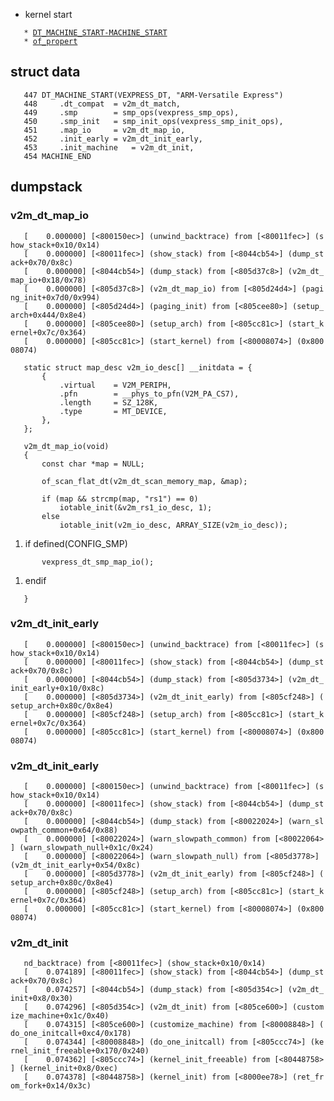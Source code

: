 * kernel start
	* [[DT_MACHINE_START-MACHINE_START]]
	* [[of_propert]]
== struct data ==
    447 DT_MACHINE_START(VEXPRESS_DT, "ARM-Versatile Express")
    448     .dt_compat  = v2m_dt_match, 
    449     .smp        = smp_ops(vexpress_smp_ops),
    450     .smp_init   = smp_init_ops(vexpress_smp_init_ops),
    451     .map_io     = v2m_dt_map_io, 
    452     .init_early = v2m_dt_init_early,
    453     .init_machine   = v2m_dt_init, 
    454 MACHINE_END      
== dumpstack ==
=== v2m_dt_map_io ===
    [    0.000000] [<800150ec>] (unwind_backtrace) from [<80011fec>] (show_stack+0x10/0x14)
    [    0.000000] [<80011fec>] (show_stack) from [<8044cb54>] (dump_stack+0x70/0x8c)
    [    0.000000] [<8044cb54>] (dump_stack) from [<805d37c8>] (v2m_dt_map_io+0x18/0x78)
    [    0.000000] [<805d37c8>] (v2m_dt_map_io) from [<805d24d4>] (paging_init+0x7d0/0x994)
    [    0.000000] [<805d24d4>] (paging_init) from [<805cee80>] (setup_arch+0x444/0x8e4)
    [    0.000000] [<805cee80>] (setup_arch) from [<805cc81c>] (start_kernel+0x7c/0x364)
    [    0.000000] [<805cc81c>] (start_kernel) from [<80008074>] (0x80008074)

    static struct map_desc v2m_io_desc[] __initdata = {
        {
            .virtual    = V2M_PERIPH,
            .pfn        = __phys_to_pfn(V2M_PA_CS7),
            .length     = SZ_128K,
            .type       = MT_DEVICE,
        },
    };
    
    v2m_dt_map_io(void)
    {
        const char *map = NULL;

        of_scan_flat_dt(v2m_dt_scan_memory_map, &map);

        if (map && strcmp(map, "rs1") == 0)
            iotable_init(&v2m_rs1_io_desc, 1);
        else
            iotable_init(v2m_io_desc, ARRAY_SIZE(v2m_io_desc));

#if defined(CONFIG_SMP)
        vexpress_dt_smp_map_io();
#endif
    }

=== v2m_dt_init_early ===
    [    0.000000] [<800150ec>] (unwind_backtrace) from [<80011fec>] (show_stack+0x10/0x14)
    [    0.000000] [<80011fec>] (show_stack) from [<8044cb54>] (dump_stack+0x70/0x8c)
    [    0.000000] [<8044cb54>] (dump_stack) from [<805d3734>] (v2m_dt_init_early+0x10/0x8c)
    [    0.000000] [<805d3734>] (v2m_dt_init_early) from [<805cf248>] (setup_arch+0x80c/0x8e4)
    [    0.000000] [<805cf248>] (setup_arch) from [<805cc81c>] (start_kernel+0x7c/0x364)
    [    0.000000] [<805cc81c>] (start_kernel) from [<80008074>] (0x80008074)

===v2m_dt_init_early===
    [    0.000000] [<800150ec>] (unwind_backtrace) from [<80011fec>] (show_stack+0x10/0x14)
    [    0.000000] [<80011fec>] (show_stack) from [<8044cb54>] (dump_stack+0x70/0x8c)
    [    0.000000] [<8044cb54>] (dump_stack) from [<80022024>] (warn_slowpath_common+0x64/0x88)
    [    0.000000] [<80022024>] (warn_slowpath_common) from [<80022064>] (warn_slowpath_null+0x1c/0x24)
    [    0.000000] [<80022064>] (warn_slowpath_null) from [<805d3778>] (v2m_dt_init_early+0x54/0x8c)
    [    0.000000] [<805d3778>] (v2m_dt_init_early) from [<805cf248>] (setup_arch+0x80c/0x8e4)
    [    0.000000] [<805cf248>] (setup_arch) from [<805cc81c>] (start_kernel+0x7c/0x364)
    [    0.000000] [<805cc81c>] (start_kernel) from [<80008074>] (0x80008074)

=== v2m_dt_init ===
    nd_backtrace) from [<80011fec>] (show_stack+0x10/0x14)
    [    0.074189] [<80011fec>] (show_stack) from [<8044cb54>] (dump_stack+0x70/0x8c)
    [    0.074257] [<8044cb54>] (dump_stack) from [<805d354c>] (v2m_dt_init+0x8/0x30)
    [    0.074296] [<805d354c>] (v2m_dt_init) from [<805ce600>] (customize_machine+0x1c/0x40)
    [    0.074315] [<805ce600>] (customize_machine) from [<80008848>] (do_one_initcall+0xc4/0x178)
    [    0.074344] [<80008848>] (do_one_initcall) from [<805ccc74>] (kernel_init_freeable+0x170/0x240)
    [    0.074362] [<805ccc74>] (kernel_init_freeable) from [<80448758>] (kernel_init+0x8/0xec)
    [    0.074378] [<80448758>] (kernel_init) from [<8000ee78>] (ret_from_fork+0x14/0x3c)

